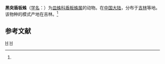 {{Speciesbox
| taxon = Pelecopsis nigroloba
| binomial_authority = (Fei et al, 1995)<ref name='id13345'>{{cite web| url =http://www.bioinfo.cn/db05/BjdwSpecies.php?action=view&id=13345| title =黑突盾板蛛| work =《中国动物物种编目数据库》| publisher =中国科学院微生物研究所| author =中国科学院动物研究所| accessdate =2009-04-28| deadurl =yes| archiveurl =https://web.archive.org/web/20160305102045/http://www.bioinfo.cn/db05/BjdwSpecies.php?action=view&id=13345| archivedate =2016-03-05}}</ref>
}}

'''黑突盾板蛛'''（[[学名|学名]]：{{lang|la|''Pelecopsis nigroloba''}}）为[[皿蛛科|皿蛛科]][[盾板蛛属|盾板蛛属]]的动物。在[[中国大陆|中国大陆]]，分布于[[吉林|吉林]]等地。该物种的模式产地在吉林。<ref name='id13345'/>

== 参考文献 ==
{{reflist}}

{{蜘蛛小作品}}

{{taxonbar}}
[[Category:_1995年描述的动物|H]]
[[Category:盾板蛛属|H]]